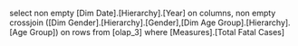 select 
non empty [Dim Date].[Hierarchy].[Year] on columns, 
non empty crossjoin ([Dim Gender].[Hierarchy].[Gender],[Dim Age Group].[Hierarchy].[Age Group]) on rows
from [olap_3]
where 
[Measures].[Total Fatal Cases]